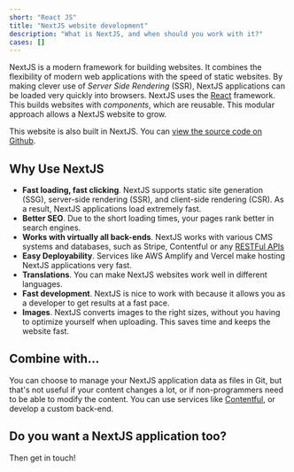 ```yaml
---
short: "React JS"
title: "NextJS website development"
description: "What is NextJS, and when should you work with it?"
cases: []
---
```


NextJS is a modern framework for building websites.
It combines the flexibility of modern web applications with the speed of static websites.
By making clever use of _Server Side Rendering_ (SSR), NextJS applications can be loaded very quickly into browsers.
NextJS uses the [React](/enl/tech/react) framework.
This builds websites with _components_, which are reusable.
This modular approach allows a NextJS website to grow.

This website is also built in NextJS.
You can [view the source code on Github](https://github.com/ontola/home).

## Why Use NextJS

- **Fast loading, fast clicking**. NextJS supports static site generation (SSG), server-side rendering (SSR), and client-side rendering (CSR). As a result, NextJS applications load extremely fast.
- **Better SEO**. Due to the short loading times, your pages rank better in search engines.
- **Works with virtually all back-ends**. NextJS works with various CMS systems and databases, such as Stripe, Contentful or any [RESTFul APIs](/en/blog/api-design)
- **Easy Deployability**. Services like AWS Amplify and Vercel make hosting NextJS applications very fast.
- **Translations**. You can make NextJS websites work well in different languages.
- **Fast development**. NextJS is nice to work with because it allows you as a developer to get results at a fast pace.
- **Images**. NextJS converts images to the right sizes, without you having to optimize yourself when uploading. This saves time and keeps the website fast.

## Combine with...

You can choose to manage your NextJS application data as files in Git, but that's not useful if your content changes a lot, or if non-programmers need to be able to modify the content.
You can use services like [Contentful](https://www.contentful.com/developers/docs/compose/building-a-website-with-compose/), or develop a custom back-end.

## Do you want a NextJS application too?

Then get in touch!
